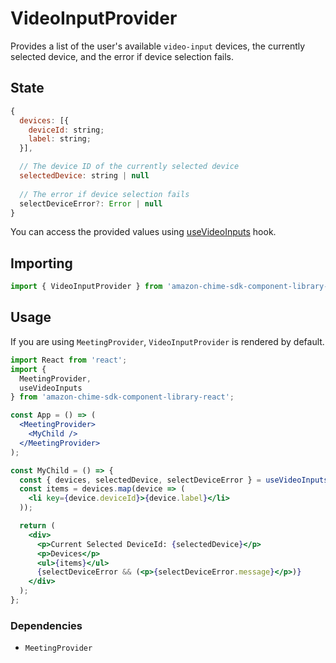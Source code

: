 <Meta title="SDK Providers/VideoInputProvider" />

# VideoInputProvider

Provides a list of the user's available `video-input` devices, the currently selected device, and the error if device selection fails.

## State

```javascript
{
  devices: [{
    deviceId: string;
    label: string;
  }],

  // The device ID of the currently selected device
  selectedDevice: string | null
  
  // The error if device selection fails
  selectDeviceError?: Error | null
}

```

You can access the provided values using [useVideoInputs](/docs/sdk-hooks-usevideoinputs--page) hook.

## Importing

```javascript
import { VideoInputProvider } from 'amazon-chime-sdk-component-library-react';
```

## Usage

If you are using `MeetingProvider`, `VideoInputProvider` is rendered by default.

```jsx
import React from 'react';
import { 
  MeetingProvider,
  useVideoInputs 
} from 'amazon-chime-sdk-component-library-react';

const App = () => (
  <MeetingProvider>
    <MyChild />
  </MeetingProvider>
);

const MyChild = () => {
  const { devices, selectedDevice, selectDeviceError } = useVideoInputs();
  const items = devices.map(device => (
    <li key={device.deviceId}>{device.label}</li>
  ));

  return (
    <div>
      <p>Current Selected DeviceId: {selectedDevice}</p>
      <p>Devices</p>
      <ul>{items}</ul>
      {selectDeviceError && (<p>{selectDeviceError.message}</p>)}
    </div>
  );
};
```

### Dependencies
- `MeetingProvider`
